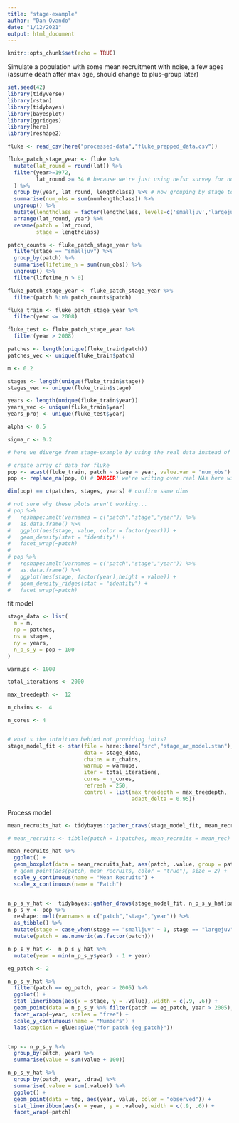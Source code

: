 ```yaml
---
title: "stage-example"
author: "Dan Ovando"
date: "1/12/2021"
output: html_document
---
```


```r
knitr::opts_chunk$set(echo = TRUE)
```

Simulate a population with some mean recruitment with noise, a few ages (assume death after max age, should change to plus-group later)

```r
set.seed(42)
library(tidyverse)
library(rstan)
library(tidybayes)
library(bayesplot)
library(ggridges)
library(here)
library(reshape2)

fluke <- read_csv(here("processed-data","fluke_prepped_data.csv"))

fluke_patch_stage_year <- fluke %>% 
  mutate(lat_round = round(lat)) %>% 
  filter(year>=1972,
         lat_round >= 34 # because we're just using nefsc survey for now, which rarely goes below 34N
  ) %>% 
  group_by(year, lat_round, lengthclass) %>% # now grouping by stage too
  summarise(num_obs = sum(numlengthclass)) %>% 
  ungroup() %>% 
  mutate(lengthclass = factor(lengthclass, levels=c('smalljuv','largejuv','adult'))) %>% # tidying up for creating data array below
  arrange(lat_round, year) %>% 
  rename(patch = lat_round,
         stage = lengthclass)

patch_counts <- fluke_patch_stage_year %>% 
  filter(stage == "smalljuv") %>% 
  group_by(patch) %>% 
  summarise(lifetime_n = sum(num_obs)) %>% 
  ungroup() %>% 
  filter(lifetime_n > 0)

fluke_patch_stage_year <- fluke_patch_stage_year %>% 
  filter(patch %in% patch_counts$patch)

fluke_train <- fluke_patch_stage_year %>% 
  filter(year <= 2008)

fluke_test <- fluke_patch_stage_year %>% 
  filter(year > 2008)

patches <- length(unique(fluke_train$patch))
patches_vec <- unique(fluke_train$patch)

m <- 0.2

stages <- length(unique(fluke_train$stage))
stages_vec <- unique(fluke_train$stage)

years <- length(unique(fluke_train$year))
years_vec <- unique(fluke_train$year)
years_proj <- unique(fluke_test$year)

alpha <- 0.5

sigma_r <- 0.2

# here we diverge from stage-example by using the real data instead of simulated data

# create array of data for fluke
pop <- acast(fluke_train, patch ~ stage ~ year, value.var = "num_obs")
pop <- replace_na(pop, 0) # DANGER! we're writing over real NAs here with zeros, because stan can't cope with NAs, but we need to fix this eventually (the NAs represent unsampled patches)

dim(pop) == c(patches, stages, years) # confirm same dims

# not sure why these plots aren't working...
# pop %>% 
#   reshape::melt(varnames = c("patch","stage","year")) %>% 
#   as.data.frame() %>% 
#   ggplot(aes(stage, value, color = factor(year))) + 
#   geom_density(stat = "identity") + 
#   facet_wrap(~patch)
# 
# pop %>% 
#   reshape::melt(varnames = c("patch","stage","year")) %>% 
#   as.data.frame() %>% 
#   ggplot(aes(stage, factor(year),height = value)) + 
#   geom_density_ridges(stat = "identity") + 
#   facet_wrap(~patch)


```


fit model

```r

stage_data <- list(
  m = m,
  np = patches,
  ns = stages,
  ny = years,
  n_p_s_y = pop + 100
)

warmups <- 1000

total_iterations <- 2000

max_treedepth <-  12

n_chains <-  4

n_cores <- 4


# what's the intuition behind not providing inits?
stage_model_fit <- stan(file = here::here("src","stage_ar_model.stan"),
                        data = stage_data,
                        chains = n_chains,
                        warmup = warmups,
                        iter = total_iterations,
                        cores = n_cores,
                        refresh = 250,
                        control = list(max_treedepth = max_treedepth,
                                       adapt_delta = 0.95))


```

Process model

```r



mean_recruits_hat <- tidybayes::gather_draws(stage_model_fit, mean_recruits[patch], n = 1000)

# mean_recruits <- tibble(patch = 1:patches, mean_recruits = mean_rec)

mean_recruits_hat %>% 
  ggplot() + 
  geom_boxplot(data = mean_recruits_hat, aes(patch, .value, group = patch)) +
  # geom_point(aes(patch, mean_recruits, color = "true"), size = 2) + 
  scale_y_continuous(name = "Mean Recruits") + 
  scale_x_continuous(name = "Patch")


n_p_s_y_hat <-  tidybayes::gather_draws(stage_model_fit, n_p_s_y_hat[patch, stage,year], n = 1000)
n_p_s_y <- pop %>% 
  reshape::melt(varnames = c("patch","stage","year")) %>% 
  as_tibble() %>% 
  mutate(stage = case_when(stage == "smalljuv" ~ 1, stage == "largejuv" ~ 2, TRUE ~ 3)) %>% 
  mutate(patch = as.numeric(as.factor(patch)))

n_p_s_y_hat <-  n_p_s_y_hat %>% 
  mutate(year = min(n_p_s_y$year) - 1 + year)

eg_patch <- 2

n_p_s_y_hat %>% 
  filter(patch == eg_patch, year > 2005) %>% 
  ggplot() +
  stat_lineribbon(aes(x = stage, y = .value),.width = c(.9, .6)) +
  geom_point(data = n_p_s_y %>% filter(patch == eg_patch, year > 2005), aes(stage, value, color = "true")) +
  facet_wrap(~year, scales = "free") + 
  scale_y_continuous(name = "Numbers") + 
  labs(caption = glue::glue("for patch {eg_patch}"))


tmp <- n_p_s_y %>% 
  group_by(patch, year) %>% 
  summarise(value = sum(value + 100))

n_p_s_y_hat %>% 
  group_by(patch, year, .draw) %>% 
  summarise(.value = sum(.value)) %>% 
  ggplot() +
  geom_point(data = tmp, aes(year, value, color = "observed")) +
  stat_lineribbon(aes(x = year, y = .value),.width = c(.9, .6)) +
  facet_wrap(~patch)

```


